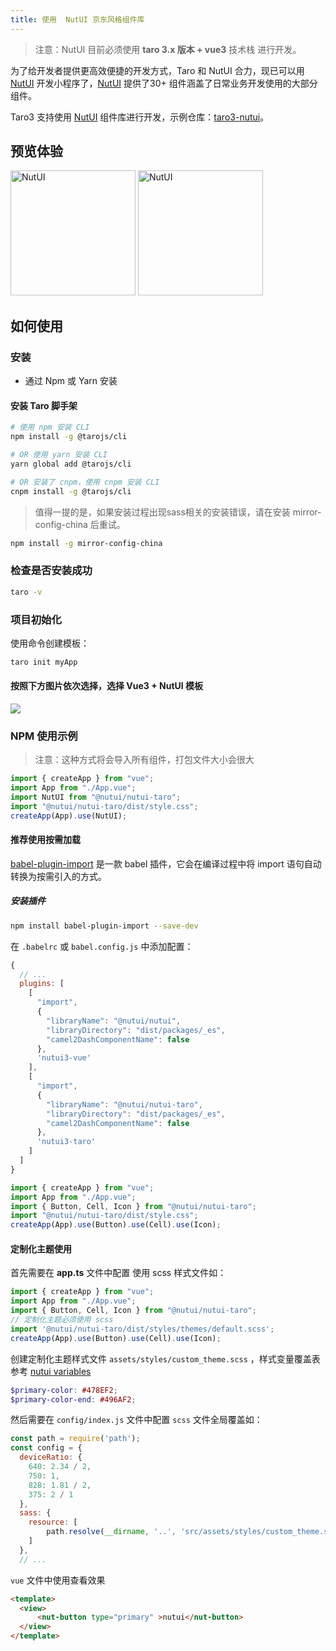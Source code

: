 ```yaml
---
title: 使用  NutUI 京东风格组件库
---
```



> 注意：NutUI 目前必须使用 **taro 3.x 版本 + vue3** 技术栈 进行开发。

为了给开发者提供更高效便捷的开发方式，Taro 和 NutUI 合力，现已可以用 [NutUI](https://nutui.jd.com/#/starttaro) 开发小程序了，[NutUI](https://nutui.jd.com/#/starttaro) 提供了30+ 组件涵盖了日常业务开发使用的大部分组件。

Taro3 支持使用 [NutUI](https://nutui.jd.com/#/starttaro) 组件库进行开发，示例仓库：[taro3-nutui](https://github.com/jdf2e/nutui-demo/tree/master/taro)。

## 预览体验

<img src="https://img12.360buyimg.com/imagetools/jfs/t1/162421/39/13392/9425/6052ea60E592310a9/264bdff23ef5fe95.png" width="200" alt="NutUI" />
<img src="https://storage.360buyimg.com/jdc-article/gh_f2231eb941be_258.jpg" width="200" alt="NutUI" />

## 如何使用


### 安装

* 通过 Npm 或 Yarn 安装

#### 安装 Taro 脚手架

``` bash
# 使用 npm 安装 CLI
npm install -g @tarojs/cli

# OR 使用 yarn 安装 CLI
yarn global add @tarojs/cli

# OR 安装了 cnpm，使用 cnpm 安装 CLI
cnpm install -g @tarojs/cli
```

> 值得一提的是，如果安装过程出现sass相关的安装错误，请在安装 mirror-config-china 后重试。

``` bash
npm install -g mirror-config-china
```

### 检查是否安装成功

``` bash
taro -v
```

### 项目初始化

使用命令创建模板：

``` bash
taro init myApp
```

#### 按照下方图片依次选择，选择 Vue3 + NutUI 模板

<img src="https://storage.360buyimg.com/jdc-article/taro.jpg" />

### NPM 使用示例

> 注意：这种方式将会导入所有组件，打包文件大小会很大

```javascript
import { createApp } from "vue";
import App from "./App.vue";
import NutUI from "@nutui/nutui-taro";
import "@nutui/nutui-taro/dist/style.css";
createApp(App).use(NutUI);
```


#### 推荐使用按需加载

[babel-plugin-import](https://github.com/ant-design/babel-plugin-import) 是一款 babel 插件，它会在编译过程中将 import 语句自动转换为按需引入的方式。
##### 安装插件
``` bash
npm install babel-plugin-import --save-dev
```

在 `.babelrc` 或 `babel.config.js` 中添加配置：
``` javascript
{
  // ...
  plugins: [
    [
      "import",
      {
        "libraryName": "@nutui/nutui",
        "libraryDirectory": "dist/packages/_es",
        "camel2DashComponentName": false
      },
      'nutui3-vue'
    ],
    [
      "import",
      {
        "libraryName": "@nutui/nutui-taro",
        "libraryDirectory": "dist/packages/_es",
        "camel2DashComponentName": false
      },
      'nutui3-taro'
    ]
  ]
}
```

```javascript
import { createApp } from "vue";
import App from "./App.vue";
import { Button, Cell, Icon } from "@nutui/nutui-taro";
import "@nutui/nutui-taro/dist/style.css";
createApp(App).use(Button).use(Cell).use(Icon);
```



#### 定制化主题使用

首先需要在 **app.ts** 文件中配置 使用 scss 样式文件如：

```javascript
import { createApp } from "vue";
import App from "./App.vue";
import { Button, Cell, Icon } from "@nutui/nutui-taro";
// 定制化主题必须使用 scss
import '@nutui/nutui-taro/dist/styles/themes/default.scss';
createApp(App).use(Button).use(Cell).use(Icon);
```

创建定制化主题样式文件 ```assets/styles/custom_theme.scss``` ，样式变量覆盖表参考 [nutui variables](https://github.com/jdf2e/nutui/blob/next/src/packages/styles/variables.scss)
``` scss
$primary-color: #478EF2;
$primary-color-end: #496AF2;
```



然后需要在 `config/index.js` 文件中配置 `scss` 文件全局覆盖如：

``` javascript
const path = require('path');
const config = {
  deviceRatio: {
    640: 2.34 / 2,
    750: 1,
    828: 1.81 / 2,
    375: 2 / 1
  },
  sass: {
    resource: [
        path.resolve(__dirname, '..', 'src/assets/styles/custom_theme.scss')
    ]
  },
  // ...
```

`vue` 文件中使用查看效果

``` html
<template>
  <view>
      <nut-button type="primary" >nutui</nut-button>
  </view>
</template>
```
